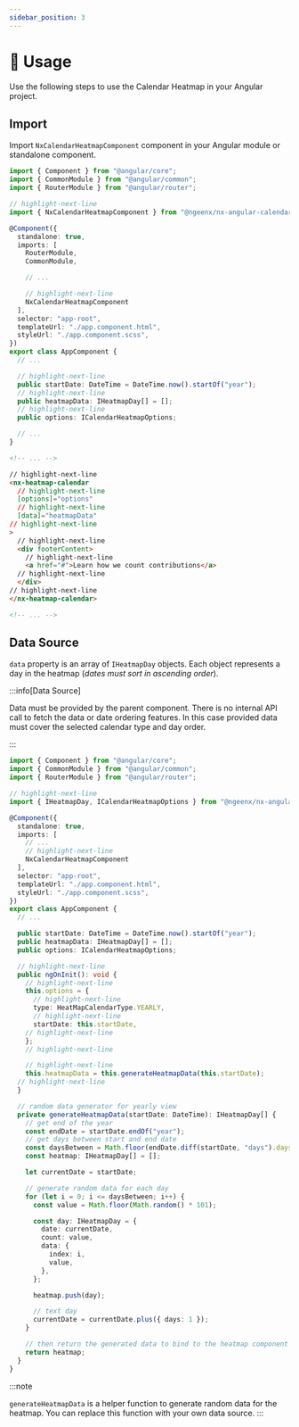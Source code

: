 ```yaml
---
sidebar_position: 3
---
```


# 🚀 Usage

Use the following steps to use the Calendar Heatmap in your Angular project.

## Import

Import `NxCalendarHeatmapComponent` component in your Angular module or standalone component.

```ts title="app.component.ts"
import { Component } from "@angular/core";
import { CommonModule } from "@angular/common";
import { RouterModule } from "@angular/router";

// highlight-next-line
import { NxCalendarHeatmapComponent } from "@ngeenx/nx-angular-calendar-heatmap";

@Component({
  standalone: true,
  imports: [
    RouterModule,
    CommonModule,

    // ...

    // highlight-next-line
    NxCalendarHeatmapComponent
  ],
  selector: "app-root",
  templateUrl: "./app.component.html",
  styleUrl: "./app.component.scss",
})
export class AppComponent {
  // ...

  // highlight-next-line
  public startDate: DateTime = DateTime.now().startOf("year");
  // highlight-next-line
  public heatmapData: IHeatmapDay[] = [];
  // highlight-next-line
  public options: ICalendarHeatmapOptions;

  // ...
}
```

```html  title="app.component.html"
<!-- ... -->

// highlight-next-line
<nx-heatmap-calendar
  // highlight-next-line
  [options]="options"
  // highlight-next-line
  [data]="heatmapData"
// highlight-next-line
>
  // highlight-next-line
  <div footerContent>
    // highlight-next-line
    <a href="#">Learn how we count contributions</a>
  // highlight-next-line
  </div>
// highlight-next-line
</nx-heatmap-calendar>

<!-- ... -->
```

## Data Source

`data` property is an array of `IHeatmapDay` objects. Each object represents a day in the heatmap (*dates must sort in ascending order*).

:::info[Data Source]

Data must be provided by the parent component. There is no internal API call to fetch the data or date ordering features. In this case provided data must cover the selected calendar type and day order.

:::

```ts title="app.component.ts"
import { Component } from "@angular/core";
import { CommonModule } from "@angular/common";
import { RouterModule } from "@angular/router";

// highlight-next-line
import { IHeatmapDay, ICalendarHeatmapOptions } from "@ngeenx/nx-angular-calendar-heatmap";

@Component({
  standalone: true,
  imports: [
    // ...
    // highlight-next-line
    NxCalendarHeatmapComponent
  ],
  selector: "app-root",
  templateUrl: "./app.component.html",
  styleUrl: "./app.component.scss",
})
export class AppComponent {
  // ...

  public startDate: DateTime = DateTime.now().startOf("year");
  public heatmapData: IHeatmapDay[] = [];
  public options: ICalendarHeatmapOptions;

  // highlight-next-line
  public ngOnInit(): void {
    // highlight-next-line
    this.options = {
      // highlight-next-line
      type: HeatMapCalendarType.YEARLY,
      // highlight-next-line
      startDate: this.startDate,
    // highlight-next-line
    };
    // highlight-next-line

    // highlight-next-line
    this.heatmapData = this.generateHeatmapData(this.startDate);
  // highlight-next-line
  }

  // random data generator for yearly view
  private generateHeatmapData(startDate: DateTime): IHeatmapDay[] {
    // get end of the year
    const endDate = startDate.endOf("year");
    // get days between start and end date
    const daysBetween = Math.floor(endDate.diff(startDate, "days").days);
    const heatmap: IHeatmapDay[] = [];

    let currentDate = startDate;

    // generate random data for each day
    for (let i = 0; i <= daysBetween; i++) {
      const value = Math.floor(Math.random() * 101);

      const day: IHeatmapDay = {
        date: currentDate,
        count: value,
        data: {
          index: i,
          value,
        },
      };

      heatmap.push(day);

      // text day
      currentDate = currentDate.plus({ days: 1 });
    }

    // then return the generated data to bind to the heatmap component
    return heatmap;
  }
}
```

:::note

`generateHeatmapData` is a helper function to generate random data for the heatmap. You can replace this function with your own data source.
:::

